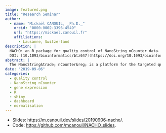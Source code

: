 ```yaml
---
image: featured.png
title: "Research Seminar"
author:
  - name: "Mickaël CANOUIL, _Ph.D._"
    orcid: "0000-0002-3396-4549"
    url: "https://mickael.canouil.fr"
    affiliations:
      - Lausanne, Switzerland
description: |
  NACHO: an R package for quality control of NanoString nCounter data.
  DOI: [10.1093/bioinformatics/btz647](https://doi.org/10.1093/bioinformatics/btz647).
abstract: |
  The NanoString&trade; nCounter&reg; is a platform for the targeted quantification of expression data in biofluids and tissues. While software by the manufacturer is available in addition to third parties packages, they do not provide a complete quality control (QC) pipeline. Here, we present NACHO ('NAnostring quality Control dasHbOard'), a comprehensive QC R-package. The package consists of three subsequent steps: summarize, visualize and normalize. The summarize function collects all the relevant data and stores it in a tidy format, the visualize function initiates a dashboard with plots of the relevant QC outcomes. It contains QC metrics that are measured by default by the manufacturer, but also calculates other insightful measures, including the scaling factors that are needed in the normalization step. In this normalization step, different normalization methods can be chosen to optimally preprocess data. Together, NACHO is a comprehensive method that optimizes insight and preprocessing of nCounter&reg; data.
date: "2019-09-06"
categories:
  - quality control
  - NanoString nCounter
  - gene expression
  - R
  - shiny
  - dashboard
  - normalisation
---
```


- Slides: <https://m.canouil.dev/slides/20190906-nacho/>.
- Code: <https://github.com/mcanouil/NACHO_slides>.
